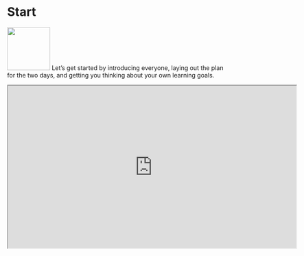 # Start {#start .unnumbered}

![](images/icons8-rocket.png){.cover width="100"} Let's get started by introducing everyone, laying out the plan for the two days, and getting you thinking about your own learning goals.

```{=html}
<iframe src="https://rstudio-education.github.io/wtf-teach-rstudio-global/materials/00-welcome/00-welcome.html" width="672px" height="379px" allowfullscreen>
</iframe>
```
